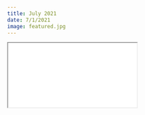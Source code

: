 ```yaml
---
title: July 2021
date: 7/1/2021
image: featured.jpg 
---
```



```{=html}
<iframe class="news ar4x3" src="july2021.Rhtml" title="July Newsletter"></iframe>
```
